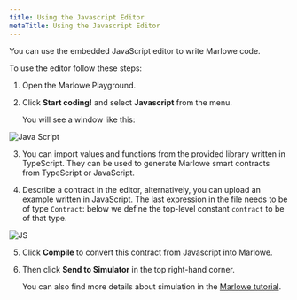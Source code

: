 ```yaml
---
title: Using the Javascript Editor
metaTitle: Using the Javascript Editor
---
```


You can use the embedded JavaScript editor to write Marlowe code.

To use the editor follow these steps:

1. Open the Marlowe Playground.

2. Click **Start coding!** and select **Javascript** from the menu.

      You will see a window like this:
      
![Java Script](javascript.jpg)

3. You can import values and functions from the provided library written in TypeScript. They can be used to generate Marlowe smart contracts from TypeScript or JavaScript.  

4. Describe a contract in the editor, alternatively, you can upload an example written in JavaScript. The last expression in the file needs to be of type `Contract`: below we define the top-level constant `contract` to be of that type.

![JS](detail-js-contract.png)

5. Click **Compile** to convert this contract from Javascript into Marlowe. 

6. Then click **Send to Simulator** in the top right-hand corner. 

    You can also find more details about simulation in the [Marlowe tutorial](https://alpha.marlowe.iohkdev.io/doc/marlowe/tutorials/javascript-embedding.html). 
